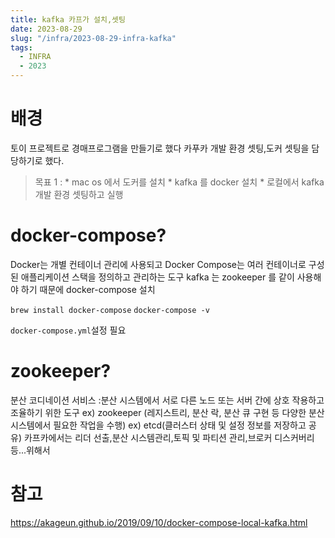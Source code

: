```yaml
---
title: kafka 카프가 설치,셋팅
date: 2023-08-29
slug: "/infra/2023-08-29-infra-kafka"
tags:
  - INFRA
  - 2023
---
```



# 배경
토이 프로젝트로 경매프로그램을 만들기로 했다
카푸카 개발 환경 셋팅,도커 셋팅을 담당하기로 했다.

> 목표 1 :
    * mac os 에서 도커를 설치
    * kafka 를 docker  설치
    * 로컬에서 kafka 개발 환경 셋팅하고 실행



# docker-compose?
Docker는 개별 컨테이너 관리에 사용되고
Docker Compose는 여러 컨테이너로 구성된 애플리케이션 스택을 정의하고 관리하는 도구
kafka 는 zookeeper 를 같이 사용해야 하기 때문에 docker-compose 설치

`brew install docker-compose`
`docker-compose -v`

`docker-compose.yml`설정 필요

# zookeeper?
분산 코디네이션 서비스 :분산 시스템에서 서로 다른 노드 또는 서버 간에 상호 작용하고 조율하기 위한 도구
    ex) zookeeper (레지스트리, 분산 락, 분산 큐 구현 등 다양한 분산 시스템에서 필요한 작업을 수행)
    ex) etcd(클러스터 상태 및 설정 정보를 저장하고 공유)
카프카에서는 리더 선출,분산 시스템관리,토픽 및 파티션 관리,브로커 디스커버리 등...위해서


# 참고
https://akageun.github.io/2019/09/10/docker-compose-local-kafka.html
